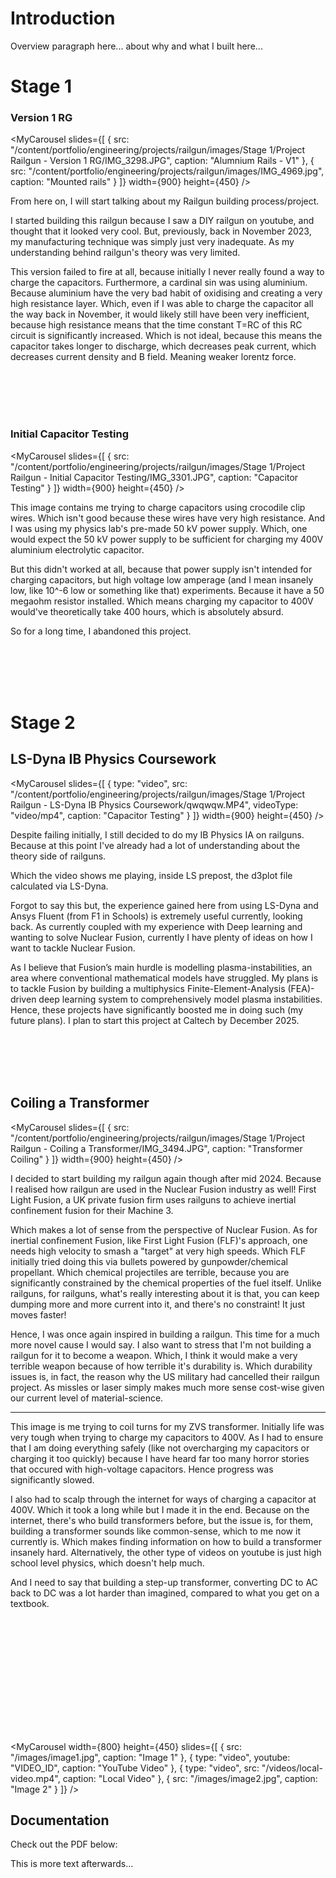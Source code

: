 
# Introduction

Overview paragraph here... about why and what I built here...

# Stage 1

### Version 1 RG

<MyCarousel 
  slides={[
    {
      src: "/content/portfolio/engineering/projects/railgun/images/Stage 1/Project Railgun - Version 1 RG/IMG_3298.JPG",
      caption: "Alumnium Rails - V1"
    },
    {
      src: "/content/portfolio/engineering/projects/railgun/images/IMG_4969.jpg",
      caption: "Mounted rails"
    }
  ]}
  width={900}
  height={450}
/>

From here on, I will start talking about my Railgun building process/project. 

I started building this railgun because I saw a DIY railgun on youtube, and thought that it looked very cool. But, previously, back in November 2023, my manufacturing technique was simply just very inadequate. As my understanding behind railgun's theory was very limited. 

This version failed to fire at all, because initially I never really found a way to charge the capacitors. Furthermore, a cardinal sin was using aluminium. Because aluminium have the very bad habit of oxidising and creating a very high resistance layer. Which, even if I was able to charge the capacitor all the way back in November, it would likely still have been very inefficient, because high resistance means that the time constant T=RC of this RC circuit is significantly increased. Which is not ideal, because this means the capacitor takes longer to discharge, which decreases peak current, which decreases current density and B field. Meaning weaker lorentz force.

<br></br>
<br></br>

### Initial Capacitor Testing

<MyCarousel 
  slides={[
    {
      src: "/content/portfolio/engineering/projects/railgun/images/Stage 1/Project Railgun - Initial Capacitor Testing/IMG_3301.JPG",
      caption: "Capacitor Testing"
    }
  ]}
  width={900}
  height={450}
/>

This image contains me trying to charge capacitors using crocodile clip wires. Which isn't good because these wires have very high resistance. And I was using my physics lab's pre-made 50 kV power supply. Which, one would expect the 50 kV power supply to be sufficient for charging my 400V aluminium electrolytic capacitor.

But this didn't worked at all, because that power supply isn't intended for charging capacitors, but high voltage low amperage (and I mean insanely low, like 10^-6 low or something like that) experiments. Because it have a 50 megaohm resistor installed. Which means charging my capacitor to 400V would've theoretically take 400 hours, which is absolutely absurd. 

So for a long time, I abandoned this project.

<br></br>
<br></br>

# Stage 2

## LS-Dyna IB Physics Coursework

<MyCarousel 
  slides={[
    {
      type: "video",
      src: "/content/portfolio/engineering/projects/railgun/images/Stage 1/Project Railgun - LS-Dyna IB Physics Coursework/qwqwqw.MP4",
      videoType: "video/mp4",
      caption: "Capacitor Testing"
    }
  ]}
  width={900}
  height={450}
/>

Despite failing initially, I still decided to do my IB Physics IA on railguns. Because at this point I've already had a lot of understanding about the theory side of railguns. 

Which the video shows me playing, inside LS prepost, the d3plot file calculated via LS-Dyna. 

Forgot to say this but, the experience gained here from using LS-Dyna and Ansys Fluent (from F1 in Schools) is extremely useful currently, looking back. As currently coupled with my experience with Deep learning and wanting to solve Nuclear Fusion, currently I have plenty of ideas on how I want to tackle Nuclear Fusion. 

As I believe that Fusion’s main hurdle is modelling plasma-instabilities, an area where conventional mathematical models have struggled. My plans is to tackle Fusion by building a multiphysics Finite-Element-Analysis (FEA)-driven deep learning system to comprehensively model plasma instabilities. Hence, these projects have significantly boosted me in doing such (my future plans). I plan to start this project at Caltech by December 2025.

<br></br>
<br></br>

## Coiling a Transformer

<MyCarousel 
  slides={[
    {
      src: "/content/portfolio/engineering/projects/railgun/images/Stage 1/Project Railgun - Coiling a Transformer/IMG_3494.JPG",
      caption: "Transformer Coiling"
    }
  ]}
  width={900}
  height={450}
/>

I decided to start building my railgun again though after mid 2024. Because I realised how railgun are used in the Nuclear Fusion industry as well! First Light Fusion, a UK private fusion firm uses railguns to achieve inertial confinement fusion for their Machine 3. 

Which makes a lot of sense from the perspective of Nuclear Fusion. As for inertial confinement Fusion, like First Light Fusion (FLF)'s approach, one needs high velocity to smash a "target" at very high speeds. Which FLF initially tried doing this via bullets powered by gunpowder/chemical propellant. Which chemical projectiles are terrible, because you are significantly constrained by the chemical properties of the fuel itself. Unlike railguns, for railguns, what's really interesting about it is that, you can keep dumping more and more current into it, and there's no constraint! It just moves faster!

Hence, I was once again inspired in building a railgun. This time for a much more novel cause I would say. I also want to stress that I'm not building a railgun for it to become a weapon. Which, I think it would make a very terrible weapon because of how terrible it's durability is. Which durability issues is, in fact, the reason why the US military had cancelled their railgun project. As missles or laser simply makes much more sense cost-wise given our current level of material-science. 

---

This image is me trying to coil turns for my ZVS transformer. Initially life was very tough when trying to charge my capacitors to 400V. As I had to ensure that I am doing everything safely (like not overcharging my capacitors or charging it too quickly) because I have heard far too many horror stories that occured with high-voltage capacitors. Hence progress was significantly slowed. 

I also had to scalp through the internet for ways of charging a capacitor at 400V. Which it took a long while but I made it in the end. Because on the internet, there's who build transformers before, but the issue is, for them, building a transformer sounds like common-sense, which to me now it currently is. Which makes finding information on how to build a transformer insanely hard. Alternatively, the other type of videos on youtube is just high school level physics, which doesn't help much. 

And I need to say that building a step-up transformer, converting DC to AC back to DC was a lot harder than imagined, compared to what you get on a textbook.

<br></br>
<br></br>



<br></br>
<br></br>
<br></br>

<MyCarousel
  width={800}
  height={450}
  slides={[
    {
      src: "/images/image1.jpg",
      caption: "Image 1"
    },
    {
      type: "video",
      youtube: "VIDEO_ID",
      caption: "YouTube Video"
    },
    {
      type: "video",
      src: "/videos/local-video.mp4",
      caption: "Local Video"
    },
    {
      src: "/images/image2.jpg",
      caption: "Image 2"
    }
  ]}
/>

## Documentation
Check out the PDF below:

<PDFViewer url="/content/portfolio/engineering/projects/railgun/images/T10_ANDURIL_PORTFOLIO.pdf" />

This is more text afterwards...
